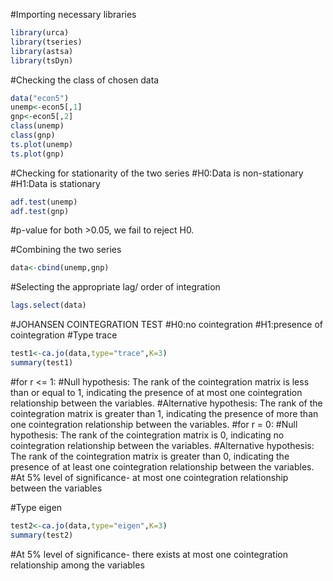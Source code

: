 
#Importing necessary libraries
```{r}
library(urca)
library(tseries)
library(astsa)
library(tsDyn)
```

#Checking the class of chosen data
```{r}
data("econ5")
unemp<-econ5[,1]
gnp<-econ5[,2]
class(unemp)
class(gnp)
ts.plot(unemp)
ts.plot(gnp)
```
#Checking for stationarity of the two series
#H0:Data is non-stationary
#H1:Data is stationary
```{r}
adf.test(unemp)
adf.test(gnp)
```
#p-value for both >0.05, we fail to reject H0.

#Combining the two series
```{r}
data<-cbind(unemp,gnp)
```

#Selecting the appropriate lag/ order of integration
```{r}
lags.select(data)
```

#JOHANSEN COINTEGRATION TEST
#H0:no cointegration
#H1:presence of cointegration
#Type trace
```{r}
test1<-ca.jo(data,type="trace",K=3)
summary(test1)
```
#for r <= 1:
#Null hypothesis: The rank of the cointegration matrix is less than or equal to 1, indicating the presence of at most one cointegration relationship between the variables.
#Alternative hypothesis: The rank of the cointegration matrix is greater than 1, indicating the presence of more than one cointegration relationship between the variables.
#for r = 0:
#Null hypothesis: The rank of the cointegration matrix is 0, indicating no cointegration relationship between the variables.
#Alternative hypothesis: The rank of the cointegration matrix is greater than 0, indicating the presence of at least one cointegration relationship between the variables.
#At 5% level of significance- at most one cointegration relationship between the variables

#Type eigen
```{r}
test2<-ca.jo(data,type="eigen",K=3)
summary(test2)
```
#At 5% level of significance- there exists at most one cointegration relationship among the variables

